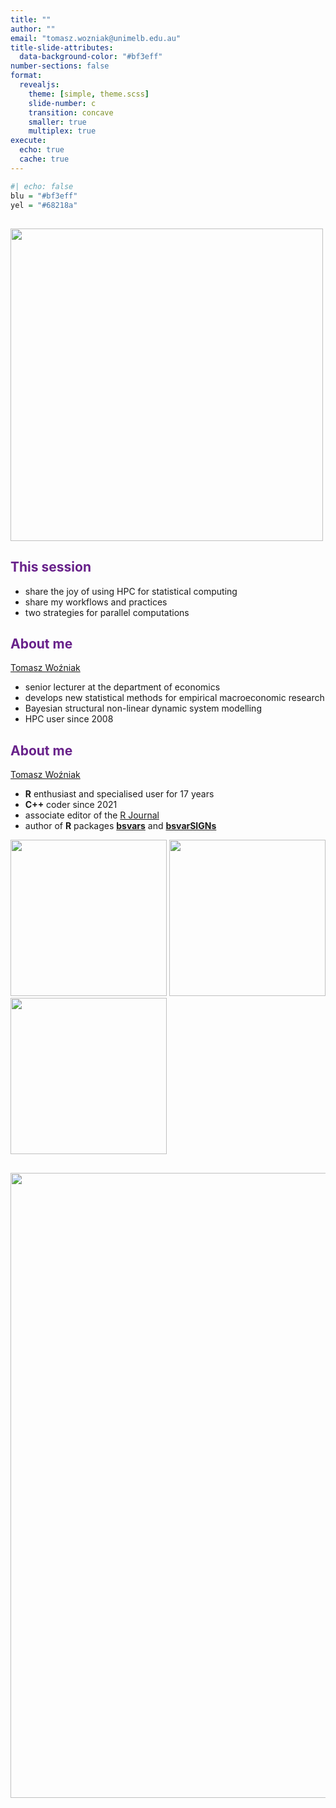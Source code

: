 ```yaml
---
title: "" 
author: ""
email: "tomasz.wozniak@unimelb.edu.au"
title-slide-attributes:
  data-background-color: "#bf3eff"
number-sections: false
format: 
  revealjs: 
    theme: [simple, theme.scss]
    slide-number: c
    transition: concave
    smaller: true
    multiplex: true
execute: 
  echo: true
  cache: true
---
```



```r
#| echo: false
blu = "#bf3eff"
yel = "#68218a"
```


##  {background-color="#bf3eff"}

![](hpc.png){.absolute top=40 right=275 width="500"}


## <span style='color: #68218a;'>This session</span> {background-color="#bf3eff"}

* share the joy of using HPC for statistical computing
* share my workflows and practices
* two strategies for parallel computations




## <span style='color: #68218a;'>About me</span> {background-color="#bf3eff"}

[Tomasz Woźniak](https://github.com/donotdespair)

* senior lecturer at the department of economics
* develops new statistical methods for empirical macroeconomic research
* Bayesian structural non-linear dynamic system modelling
* HPC user since 2008



## <span style='color: #68218a;'>About me</span> {background-color="#bf3eff"}

[Tomasz Woźniak](https://github.com/donotdespair)

* **R** enthusiast and specialised user for 17 years
* **C++** coder since 2021
* associate editor of the [R Journal](https://journal.r-project.org/)
* author of **R** packages [**bsvars**](https://bsvars.org/bsvars/) and [**bsvarSIGNs**](https://bsvars.org/bsvarSIGNs/)


![](bsvars.org.png){.absolute top=350 right=675 width="250"}
![](bsvars.png){.absolute top=350 right=425 width="250"}
![](bsvarSIGNs.png){.absolute top=350 right=175 width="250"}









##  {background-color="#bf3eff"}

![](social.png){.absolute top=10 right=10 width="1000"}